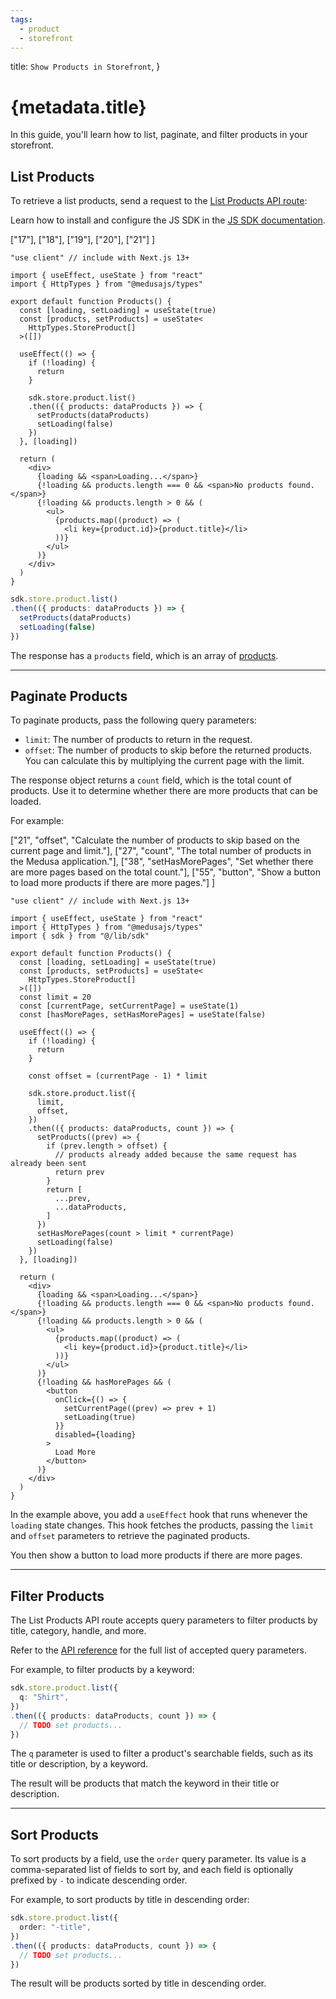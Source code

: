 ```yaml
---
tags:
  - product
  - storefront
---
```



  title: `Show Products in Storefront`,
}

# {metadata.title}

In this guide, you'll learn how to list, paginate, and filter products in your storefront.

## List Products

To retrieve a list products, send a request to the [List Products API route](!api!/store#products_getproducts):

<Note title="Tip">

Learn how to install and configure the JS SDK in the [JS SDK documentation](../../../js-sdk/page.mdx).

</Note>

<CodeTabs group="store-request">
  <CodeTab label="React" value="react">

  ["17"], ["18"], ["19"], ["20"], ["21"]
]

  ```tsx highlights={highlights}
  "use client" // include with Next.js 13+

  import { useEffect, useState } from "react"
  import { HttpTypes } from "@medusajs/types"

  export default function Products() {
    const [loading, setLoading] = useState(true)
    const [products, setProducts] = useState<
      HttpTypes.StoreProduct[]
    >([])

    useEffect(() => {
      if (!loading) {
        return 
      }

      sdk.store.product.list()
      .then(({ products: dataProducts }) => {
        setProducts(dataProducts)
        setLoading(false)
      })
    }, [loading])

    return (
      <div>
        {loading && <span>Loading...</span>}
        {!loading && products.length === 0 && <span>No products found.</span>}
        {!loading && products.length > 0 && (
          <ul>
            {products.map((product) => (
              <li key={product.id}>{product.title}</li>
            ))}
          </ul>
        )}
      </div>
    )
  }
  ```

  </CodeTab>
  <CodeTab label="JS SDK" value="js-sdk">

  ```ts
  sdk.store.product.list()
  .then(({ products: dataProducts }) => {
    setProducts(dataProducts)
    setLoading(false)
  })
  ```

  </CodeTab>
</CodeTabs>

The response has a `products` field, which is an array of [products](!api!/store#products_product_schema).

---

## Paginate Products

To paginate products, pass the following query parameters:

- `limit`: The number of products to return in the request.
- `offset`: The number of products to skip before the returned products. You can calculate this by multiplying the current page with the limit.

The response object returns a `count` field, which is the total count of products. Use it to determine whether there are more products that can be loaded.

For example:

  ["21", "offset", "Calculate the number of products to skip based on the current page and limit."],
  ["27", "count", "The total number of products in the Medusa application."],
  ["38", "setHasMorePages", "Set whether there are more pages based on the total count."],
  ["55", "button", "Show a button to load more products if there are more pages."]
]

```tsx highlights={paginateHighlights}
"use client" // include with Next.js 13+

import { useEffect, useState } from "react"
import { HttpTypes } from "@medusajs/types"
import { sdk } from "@/lib/sdk"

export default function Products() {
  const [loading, setLoading] = useState(true)
  const [products, setProducts] = useState<
    HttpTypes.StoreProduct[]
  >([])
  const limit = 20
  const [currentPage, setCurrentPage] = useState(1)
  const [hasMorePages, setHasMorePages] = useState(false)

  useEffect(() => {
    if (!loading) {
      return 
    }

    const offset = (currentPage - 1) * limit

    sdk.store.product.list({
      limit,
      offset,
    })
    .then(({ products: dataProducts, count }) => {
      setProducts((prev) => {
        if (prev.length > offset) {
          // products already added because the same request has already been sent
          return prev
        }
        return [
          ...prev,
          ...dataProducts,
        ]
      })
      setHasMorePages(count > limit * currentPage)
      setLoading(false)
    })
  }, [loading])

  return (
    <div>
      {loading && <span>Loading...</span>}
      {!loading && products.length === 0 && <span>No products found.</span>}
      {!loading && products.length > 0 && (
        <ul>
          {products.map((product) => (
            <li key={product.id}>{product.title}</li>
          ))}
        </ul>
      )}
      {!loading && hasMorePages && (
        <button 
          onClick={() => {
            setCurrentPage((prev) => prev + 1)
            setLoading(true)
          }}
          disabled={loading}
        >
          Load More
        </button>
      )}
    </div>
  )
}
```

In the example above, you add a `useEffect` hook that runs whenever the `loading` state changes. This hook fetches the products, passing the `limit` and `offset` parameters to retrieve the paginated products.

You then show a button to load more products if there are more pages.

---

## Filter Products

The List Products API route accepts query parameters to filter products by title, category, handle, and more.

Refer to the [API reference](!api!/store#products_getproducts) for the full list of accepted query parameters.

For example, to filter products by a keyword:

```ts
sdk.store.product.list({
  q: "Shirt",
})
.then(({ products: dataProducts, count }) => {
  // TODO set products...
})
```

The `q` parameter is used to filter a product's searchable fields, such as its title or description, by a keyword.

The result will be products that match the keyword in their title or description.

---

## Sort Products

To sort products by a field, use the `order` query parameter. Its value is a comma-separated list of fields to sort by, and each field is optionally prefixed by `-` to indicate descending order.

For example, to sort products by title in descending order:

```ts
sdk.store.product.list({
  order: "-title",
})
.then(({ products: dataProducts, count }) => {
  // TODO set products...
})
```

The result will be products sorted by title in descending order.
